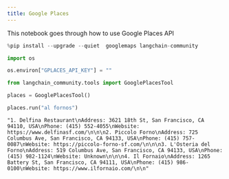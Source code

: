 ```yaml
---
title: Google Places
---
```


This notebook goes through how to use Google Places API


```python
%pip install --upgrade --quiet  googlemaps langchain-community
```


```python
import os

os.environ["GPLACES_API_KEY"] = ""
```


```python
from langchain_community.tools import GooglePlacesTool
```


```python
places = GooglePlacesTool()
```


```python
places.run("al fornos")
```



```output
"1. Delfina Restaurant\nAddress: 3621 18th St, San Francisco, CA 94110, USA\nPhone: (415) 552-4055\nWebsite: https://www.delfinasf.com/\n\n\n2. Piccolo Forno\nAddress: 725 Columbus Ave, San Francisco, CA 94133, USA\nPhone: (415) 757-0087\nWebsite: https://piccolo-forno-sf.com/\n\n\n3. L'Osteria del Forno\nAddress: 519 Columbus Ave, San Francisco, CA 94133, USA\nPhone: (415) 982-1124\nWebsite: Unknown\n\n\n4. Il Fornaio\nAddress: 1265 Battery St, San Francisco, CA 94111, USA\nPhone: (415) 986-0100\nWebsite: https://www.ilfornaio.com/\n\n"
```



```python

```
